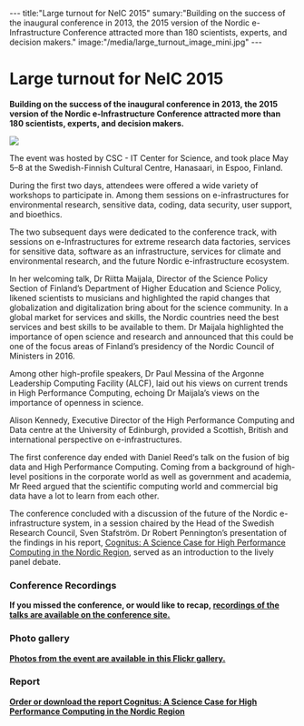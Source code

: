 ---
title:"Large turnout for NeIC 2015"
sumary:"Building on the success of the inaugural conference in 2013, the 2015 version of the Nordic e-Infrastructure Conference attracted more than 180 scientists, experts, and decision makers."
image:"/media/large_turnout_image_mini.jpg"
---
=Large turnout for NeIC 2015=

'''Building on the success of the inaugural conference in 2013, the 2015 version of the Nordic e-Infrastructure Conference attracted more than 180 scientists, experts, and decision makers.'''

<img class="smallpic" src="/media/large_turnout_image_mini.jpg">

The event was hosted by CSC - IT Center for Science, and took place May 5–8 at the Swedish-Finnish Cultural Centre, Hanasaari, in Espoo, Finland.

During the first two days, attendees were offered a wide variety of workshops to participate in. Among them sessions on e-infrastructures for environmental research, sensitive data, coding, data security, user support, and bioethics.

The two subsequent days were dedicated to the conference track, with sessions on e-Infrastructures for extreme research data factories, services for sensitive data, software as an infrastructure, services for climate and environmental research, and the future Nordic e-infrastructure ecosystem.

In her welcoming talk, Dr Riitta Maijala, Director of the Science Policy Section of Finland’s Department of Higher Education and Science Policy, likened scientists to musicians and highlighted the rapid changes that globalization and digitalization bring about for the science community. In a global market for services and skills, the Nordic countries need the best services and best skills to be available to them. Dr Maijala highlighted the importance of open science and research and announced that this could be one of the focus areas of Finland’s presidency of the Nordic Council of Ministers in 2016.

Among other high-profile speakers, Dr Paul Messina of the Argonne Leadership Computing Facility (ALCF), laid out his views on current trends in High Performance Computing, echoing Dr Maijala’s views on the importance of openness in science. 

Alison Kennedy, Executive Director of the High Performance Computing and Data centre at the University of Edinburgh, provided a Scottish, British and international perspective on e-infrastructures.

The first conference day ended with Daniel Reed‘s talk on the fusion of big data and High Performance Computing. Coming from a background of high-level positions in the corporate world as well as government and academia, Mr Reed argued that the scientific computing world and commercial big data have a lot to learn from each other.

The conference concluded with a discussion of the future of the Nordic e-infrastructure system, in a session chaired by the Head of the Swedish Research Council, Sven Stafström. Dr Robert Pennington’s presentation of the findings in his report, [http://www.nordforsk.org/en/publications/publications_container/cognitus-a-science-case-for-high-performance-computing-in-the-nordic-region Cognitus: A Science Case for High Performance Computing in the Nordic Region], served as an introduction to the lively panel debate.

=== Conference Recordings ===

'''If you missed the conference, or would like to recap, [http://neic2015.nordforsk.org/pages/viewpage.action?pageId=17498121 recordings of the talks are available on the conference site.]'''

=== Photo gallery ===
'''[https://flic.kr/s/aHskamELd5 Photos from the event are available in this Flickr gallery.]'''

=== Report ===
'''[http://www.nordforsk.org/en/publications/publications_container/cognitus-a-science-case-for-high-performance-computing-in-the-nordic-region/ Order or download the report Cognitus: A Science Case for High Performance Computing in the Nordic Region]'''
